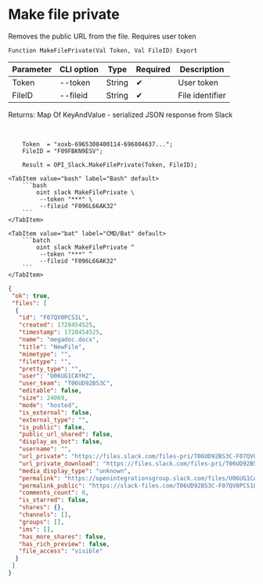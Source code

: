 ﻿---
sidebar_position: 6
description: Make file private and other functions to work with Slack in the Open Integration Package, a free open-source integration library for 1C:Enterprise 8, OneScript and CLI
keywords: [1C, 1С, 1С:Enterprise, 1С:Enterprise 8.3, API, Integration, Services, Exchange, OneScript, CLI, Slack]
---


# Make file private
 Removes the public URL from the file. Requires user token



`Function MakeFilePrivate(Val Token, Val FileID) Export`

  | Parameter | CLI option | Type | Required | Description |
  |-|-|-|-|-|
  | Token | --token | String | &#x2714; | User token |
  | FileID | --fileid | String | &#x2714; | File identifier |

  
  Returns:  Map Of KeyAndValue - serialized JSON response from Slack

<br/>




```bsl title="1C:Enterprise/OneScript code example"
    Token  = "xoxb-6965308400114-696804637...";
    FileID = "F09FBKN9ESV";

    Result = OPI_Slack.MakeFilePrivate(Token, FileID);
```
 

 <Tabs>
  
    <TabItem value="bash" label="Bash" default>
        ```bash
            oint slack MakeFilePrivate \
             --token "***" \
             --fileid "F096L66AK32"
        ```
    </TabItem>
  
    <TabItem value="bat" label="CMD/Bat" default>
        ```batch
            oint slack MakeFilePrivate ^
             --token "***" ^
             --fileid "F096L66AK32"
        ```
    </TabItem>
</Tabs>


```json title="Result"
{
 "ok": true,
 "files": [
  {
   "id": "F07QV0PCS1L",
   "created": 1728454525,
   "timestamp": 1728454525,
   "name": "megadoc.docx",
   "title": "NewFile",
   "mimetype": "",
   "filetype": "",
   "pretty_type": "",
   "user": "U06UG1CAYH2",
   "user_team": "T06UD92BS3C",
   "editable": false,
   "size": 24069,
   "mode": "hosted",
   "is_external": false,
   "external_type": "",
   "is_public": false,
   "public_url_shared": false,
   "display_as_bot": false,
   "username": "",
   "url_private": "https://files.slack.com/files-pri/T06UD92BS3C-F07QV0PCS1L/megadoc.docx",
   "url_private_download": "https://files.slack.com/files-pri/T06UD92BS3C-F07QV0PCS1L/download/megadoc.docx",
   "media_display_type": "unknown",
   "permalink": "https://openintegrationsgroup.slack.com/files/U06UG1CAYH2/F07QV0PCS1L/megadoc.docx",
   "permalink_public": "https://slack-files.com/T06UD92BS3C-F07QV0PCS1L-dec85076a5",
   "comments_count": 0,
   "is_starred": false,
   "shares": {},
   "channels": [],
   "groups": [],
   "ims": [],
   "has_more_shares": false,
   "has_rich_preview": false,
   "file_access": "visible"
  }
 ]
}
```
